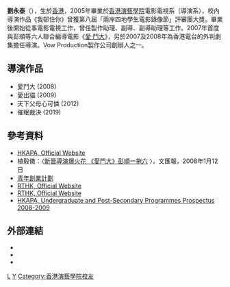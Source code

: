 {{Unreferenced |time=2008-04-19T16:31:50+00:00 }}
{{藝人
|姓名 = 劉永泰
|類型 = 幕後
|圖片 =<!--建議使用自由版權圖像-->
|圖片尺寸 =
|圖片簡介 =
|本名 =
|羅馬拼音 = Lau Wing-Tai
|英文名 =
|暱稱 =
|其他藝名 =
|國籍 = {{HK}}
|民族 =
|籍貫 =
|出生日期 = {{birth date and age|1979|5|31}}
|出生地點 = {{BHKG}}
|逝世日期 =
|逝世地點 =
|職業 =
|語言 =
|教育程度 = [[香港演藝學院|香港演藝學院]]電影電視系（導演系）
|宗教信仰 =
|配偶 =
|兒女 =
|父母 =
|音樂類型 =
|演奏樂器 =
|出道地點 =
|出道作 =
|出道日期 =
|代表作 =
|活躍年代 =
|唱片公司 =
|經紀公司 =
|個人工作室 =
|網站 =
|相關團體 =
|獎項 =
|IMDb = 2663329
|現任成員 =
|過往成員 =
|音樂專輯 =
|電影 =
|主持節目 =
|電視劇 =
|廣播劇 =
|舞台劇 =
|書籍 =
}}
'''劉永泰'''（{{bd|1979年|5月31日}}），生於[[香港|香港]]，2005年畢業於[[香港演藝學院|香港演藝學院]]電影電視系（導演系），校內導演作品《我邨住你》曾獲第八屆「兩岸四地學生電影錄像節」評審團大獎。畢業後開始從事電影電視工作，曾任製作助理、副導、副導助理等工作。2007年首度與彭順等六人聯合編導電影《[[愛‧鬥大|愛‧鬥大]]》，另於2007及2008年為香港電台的外判劇集擔任導演。Vow Production製作公司創辦人之一。

==導演作品==
*愛鬥大 (2008)	 	 
*愛出貓 (2009)	 	 
*天下父母心可憐 (2012)	 	 
*催眠裁決 (2019)

==參考資料==
*[https://web.archive.org/web/20080321103349/http://www.hkapa.edu/asp/film_tv/film_tv_alumni.asp?lang=tch&mode=gui HKAPA, Official Website] 
*植毅儀：〈[http://paper.wenweipo.com/2008/01/12/EN0801120027.htm 新晉導演爆火花 《愛鬥大》彭順一拖六] {{Wayback|url=http://paper.wenweipo.com/2008/01/12/EN0801120027.htm |date=20190912224507 }}〉，文匯報，2008年1月12日
*[https://web.archive.org/web/20080916203242/http://www.yen.org.hk/ybhk/new/success.htm 青年創業計劃]
*[http://rthk27.rthk.org.hk/php/tvarchivecatalog/episode.php?progid=523&tvcat=3 RTHK, Official Website] {{Wayback|url=http://rthk27.rthk.org.hk/php/tvarchivecatalog/episode.php?progid=523&tvcat=3 |date=20150223172401 }}
*[http://www.rthk.org.hk/rthk/tv/ftp2007/20070819.html RTHK, Official Website] {{Wayback|url=http://www.rthk.org.hk/rthk/tv/ftp2007/20070819.html |date=20080216235627 }}
*[https://web.archive.org/web/20110218205105/http://www.hkapa.edu/asp/general/images/Prospectus2008-2009.pdf HKAPA, Undergraduate and Post-Secondary Programmes Prospectus 2008-2009]

==外部連結==
* {{imdb name|2663329}}{{en}}
* {{hkmdb name|18095}}
* {{Mtime people|1685005}}


[[Category:香港导演|L]]
[[Category:劉姓|Y]]
[[Category:香港演藝學院校友|Category:香港演藝學院校友]]